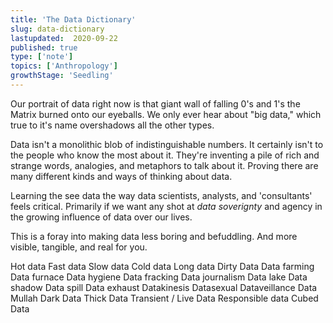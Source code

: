 ```yaml
---
title: 'The Data Dictionary'
slug: data-dictionary
lastupdated:  2020-09-22
published: true
type: ['note']
topics: ['Anthropology']
growthStage: 'Seedling'
---
```


Our portrait of data right now is that giant wall of falling 0's and 1's the Matrix burned onto our eyeballs. We only ever hear about "big data," which true to it's name overshadows all the other types.

Data isn't a monolithic blob of indistinguishable  numbers.
It certainly isn't to the people who know the most about it. They're inventing a pile of rich and strange words, analogies, and metaphors to talk about it. Proving there are many different kinds and ways of thinking about data.

Learning the see data the way data scientists, analysts, and 'consultants' feels critical. Primarily if we want any shot at _data soverignty_ and agency in the growing influence of data over our lives.

This is a foray into making data less boring and befuddling. And more visible, tangible, and real for you.

Hot data
Fast data
Slow data
Cold data
Long data
Dirty Data
Data farming
Data furnace
Data hygiene
Data fracking
Data journalism
Data lake
Data shadow
Data spill
Data exhaust
Datakinesis
Datasexual
Dataveillance
Data Mullah
Dark Data
Thick Data
Transient / Live Data
Responsible data
Cubed Data